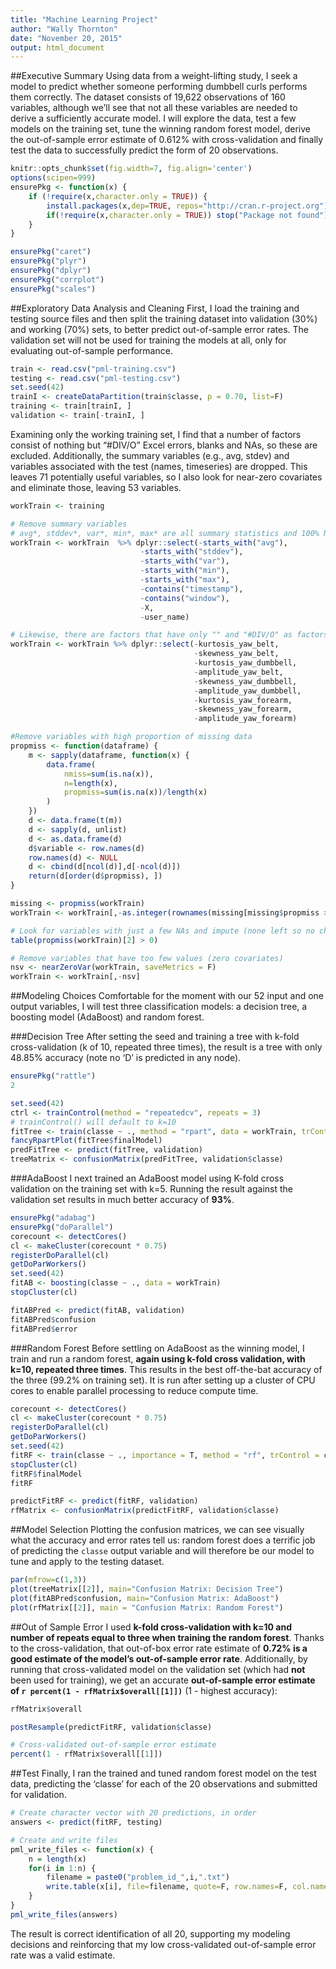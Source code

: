 ```yaml
---
title: "Machine Learning Project"
author: "Wally Thornton"
date: "November 20, 2015"
output: html_document
---
```

##Executive Summary
Using data from a weight-lifting study, I seek a model to predict whether someone performing dumbbell curls performs them correctly. The dataset consists of 19,622 observations of 160 variables, although we'll see that not all these variables are needed to derive a sufficiently accurate model. I will explore the data, test a few models on the training set, tune the winning random forest model, derive the out-of-sample error estimate of 0.612% with cross-validation and finally test the data to successfully predict the form of 20 observations.
```r
knitr::opts_chunk$set(fig.width=7, fig.align='center')
options(scipen=999)
ensurePkg <- function(x) {
    if (!require(x,character.only = TRUE)) {
        install.packages(x,dep=TRUE, repos="http://cran.r-project.org")
        if(!require(x,character.only = TRUE)) stop("Package not found")
    }
}

ensurePkg("caret")
ensurePkg("plyr")
ensurePkg("dplyr")
ensurePkg("corrplot")
ensurePkg("scales")
```

##Exploratory Data Analysis and Cleaning
First, I load the training and testing source files and then split the training dataset into validation (30%) and working (70%) sets, to better predict out-of-sample error rates. The validation set will not be used for training the models at all, only for evaluating out-of-sample performance.
```r
train <- read.csv("pml-training.csv")
testing <- read.csv("pml-testing.csv")
set.seed(42)
trainI <- createDataPartition(train$classe, p = 0.70, list=F)
training <- train[trainI, ]
validation <- train[-trainI, ]
```

Examining only the working training set, I find that a number of factors consist of nothing but "#DIV/O" Excel errors, blanks and NAs, so these are excluded. Additionally, the summary variables (e.g., avg, stdev) and variables associated with the test (names, timeseries) are dropped. This leaves 71 potentially useful variables, so I also look for near-zero covariates and eliminate those, leaving 53 variables.

```r
workTrain <- training

# Remove summary variables
# avg*, stddev*, var*, min*, max* are all summary statistics and 100% NAs in the testing data
workTrain <- workTrain  %>% dplyr::select(-starts_with("avg"), 
                             -starts_with("stddev"),
                             -starts_with("var"), 
                             -starts_with("min"), 
                             -starts_with("max"),
                             -contains("timestamp"),
                             -contains("window"),
                             -X,
                             -user_name)

# Likewise, there are factors that have only "" and "#DIV/O" as factors:
workTrain <- workTrain %>% dplyr::select(-kurtosis_yaw_belt, 
                                         -skewness_yaw_belt, 
                                         -kurtosis_yaw_dumbbell, 
                                         -amplitude_yaw_belt, 
                                         -skewness_yaw_dumbbell, 
                                         -amplitude_yaw_dumbbell, 
                                         -kurtosis_yaw_forearm, 
                                         -skewness_yaw_forearm, 
                                         -amplitude_yaw_forearm)

#Remove variables with high proportion of missing data
propmiss <- function(dataframe) {
    m <- sapply(dataframe, function(x) {
        data.frame(
            nmiss=sum(is.na(x)), 
            n=length(x), 
            propmiss=sum(is.na(x))/length(x)
        )
    })
    d <- data.frame(t(m))
    d <- sapply(d, unlist)
    d <- as.data.frame(d)
    d$variable <- row.names(d)
    row.names(d) <- NULL
    d <- cbind(d[ncol(d)],d[-ncol(d)])
    return(d[order(d$propmiss), ])
}

missing <- propmiss(workTrain)
workTrain <- workTrain[,-as.integer(rownames(missing[missing$propmiss > 0.9,]))]

# Look for variables with just a few NAs and impute (none left so no changes made)
table(propmiss(workTrain)[2] > 0)

# Remove variables that have too few values (zero covariates)
nsv <- nearZeroVar(workTrain, saveMetrics = F)
workTrain <- workTrain[,-nsv]
```

##Modeling Choices
Comfortable for the moment with our 52 input and one output variables, I will test three classification models: a decision tree, a boosting model (AdaBoost) and random forest. 

###Decision Tree
After setting the seed and training a tree with k-fold cross-validation (k of 10, repeated three times), the result is a tree with only 48.85% accuracy (note no 'D' is predicted in any node). 

```r
ensurePkg("rattle")
2
```

```r
set.seed(42)
ctrl <- trainControl(method = "repeatedcv", repeats = 3)
# trainControl() will default to k=10
fitTree <- train(classe ~ ., method = "rpart", data = workTrain, trControl = ctrl)
fancyRpartPlot(fitTree$finalModel)
predFitTree <- predict(fitTree, validation)
treeMatrix <- confusionMatrix(predFitTree, validation$classe)
```

###AdaBoost
I next trained an AdaBoost model using K-fold cross validation on the training set with k=5. Running the result against the validation set results in much better accuracy of **93%**.
```r
ensurePkg("adabag")
ensurePkg("doParallel")
corecount <- detectCores()
cl <- makeCluster(corecount * 0.75)
registerDoParallel(cl)
getDoParWorkers()
set.seed(42)
fitAB <- boosting(classe ~ ., data = workTrain)
stopCluster(cl)

fitABPred <- predict(fitAB, validation)
fitABPred$confusion
fitABPred$error
```

###Random Forest
Before settling on AdaBoost as the winning model, I train and run a random forest, **again using k-fold cross validation, with k=10, repeated three times**. This results in the best off-the-bat accuracy of the three (99.2% on training set). It is run after setting up a cluster of CPU cores to enable parallel processing to reduce compute time.
```r
corecount <- detectCores()
cl <- makeCluster(corecount * 0.75)
registerDoParallel(cl)
getDoParWorkers()
set.seed(42)
fitRF <- train(classe ~ ., importance = T, method = "rf", trControl = ctrl, data = workTrain) #mtry=2 is best
stopCluster(cl)
fitRF$finalModel
fitRF

predictFitRF <- predict(fitRF, validation)
rfMatrix <- confusionMatrix(predictFitRF, validation$classe)
```

##Model Selection
Plotting the confusion matrices, we can see visually what the accuracy and error rates tell us: random forest does a terrific job of predicting the `classe` output variable and will therefore be our model to tune and apply to the testing dataset.
```r
par(mfrow=c(1,3))
plot(treeMatrix[[2]], main="Confusion Matrix: Decision Tree")
plot(fitABPred$confusion, main="Confusion Matrix: AdaBoost")
plot(rfMatrix[[2]], main = "Confusion Matrix: Random Forest")
```

##Out of Sample Error
I used **k-fold cross-validation with k=10 and number of repeats equal to three when training the random forest**. Thanks to the cross-validation, that out-of-box error rate estimate of **0.72% is a good estimate of the model's out-of-sample error rate**. Additionally, by running that cross-validated model on the validation set (which had **not** been used for training), we get an accurate **out-of-sample error estimate of `r percent(1 - rfMatrix$overall[[1]])`** (1 - highest accuracy):
```r
rfMatrix$overall

postResample(predictFitRF, validation$classe)

# Cross-validated out-of-sample error estimate
percent(1 - rfMatrix$overall[[1]])
```

##Test
Finally, I ran the trained and tuned random forest model on the test data, predicting the 'classe' for each of the 20 observations and submitted for validation.
```r
# Create character vector with 20 predictions, in order
answers <- predict(fitRF, testing)

# Create and write files
pml_write_files <- function(x) {
    n = length(x)
    for(i in 1:n) {
        filename = paste0("problem_id_",i,".txt")
        write.table(x[i], file=filename, quote=F, row.names=F, col.names=F)
    }
}
pml_write_files(answers)
```

The result is correct identification of all 20, supporting my modeling decisions and reinforcing that my low cross-validated out-of-sample error rate was a valid estimate.

